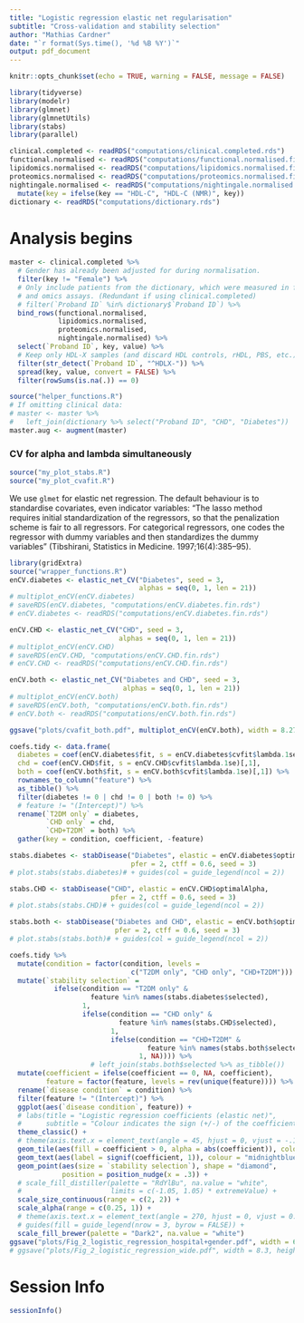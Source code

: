 ```yaml
---
title: "Logistic regression elastic net regularisation"
subtitle: "Cross-validation and stability selection"
author: "Mathias Cardner"
date: "`r format(Sys.time(), '%d %B %Y')`"
output: pdf_document
---
```


```r
knitr::opts_chunk$set(echo = TRUE, warning = FALSE, message = FALSE)
```

```r
library(tidyverse)
library(modelr)
library(glmnet)
library(glmnetUtils)
library(stabs)
library(parallel)
```

```r
clinical.completed <- readRDS("computations/clinical.completed.rds")
functional.normalised <- readRDS("computations/functional.normalised.fin.rds")
lipidomics.normalised <- readRDS("computations/lipidomics.normalised.fin.rds")
proteomics.normalised <- readRDS("computations/proteomics.normalised.fin.rds")
nightingale.normalised <- readRDS("computations/nightingale.normalised.fin.rds") %>%
  mutate(key = ifelse(key == "HDL-C", "HDL-C (NMR)", key))
dictionary <- readRDS("computations/dictionary.rds")
```

# Analysis begins

```r
master <- clinical.completed %>%
  # Gender has already been adjusted for during normalisation.
  filter(key != "Female") %>%
  # Only include patients from the dictionary, which were measured in functional
  # and omics assays. (Redundant if using clinical.completed)
  # filter(`Proband ID` %in% dictionary$`Proband ID`) %>%
  bind_rows(functional.normalised,
            lipidomics.normalised,
            proteomics.normalised,
            nightingale.normalised) %>%
  select(`Proband ID`, key, value) %>%
  # Keep only HDL-X samples (and discard HDL controls, rHDL, PBS, etc.)
  filter(str_detect(`Proband ID`, "^HDLX-")) %>%
  spread(key, value, convert = FALSE) %>%
  filter(rowSums(is.na(.)) == 0)
```

```r
source("helper_functions.R")
# If omitting clinical data:
# master <- master %>%
#   left_join(dictionary %>% select("Proband ID", "CHD", "Diabetes"))
master.aug <- augment(master)
```

### CV for alpha and lambda simultaneously

```r
source("my_plot_stabs.R")
source("my_plot_cvafit.R")
```

We use `glmet` for elastic net regression. The default behaviour is to standardise covariates, even indicator variables: "The lasso method requires initial standardization of the regressors, so that the penalization scheme is fair to all regressors. For categorical regressors, one codes the regressor with dummy variables and then standardizes the dummy variables" (Tibshirani, Statistics in Medicine. 1997;16(4):385–95).

```r
library(gridExtra)
source("wrapper_functions.R")
enCV.diabetes <- elastic_net_CV("Diabetes", seed = 3,
                                alphas = seq(0, 1, len = 21))
# multiplot_enCV(enCV.diabetes)
# saveRDS(enCV.diabetes, "computations/enCV.diabetes.fin.rds")
# enCV.diabetes <- readRDS("computations/enCV.diabetes.fin.rds")

enCV.CHD <- elastic_net_CV("CHD", seed = 3,
                           alphas = seq(0, 1, len = 21))
# multiplot_enCV(enCV.CHD)
# saveRDS(enCV.CHD, "computations/enCV.CHD.fin.rds")
# enCV.CHD <- readRDS("computations/enCV.CHD.fin.rds")

enCV.both <- elastic_net_CV("Diabetes and CHD", seed = 3,
                            alphas = seq(0, 1, len = 21))
# multiplot_enCV(enCV.both)
# saveRDS(enCV.both, "computations/enCV.both.fin.rds")
# enCV.both <- readRDS("computations/enCV.both.fin.rds")

ggsave("plots/cvafit_both.pdf", multiplot_enCV(enCV.both), width = 8.27,height=3)

coefs.tidy <- data.frame(
  diabetes = coef(enCV.diabetes$fit, s = enCV.diabetes$cvfit$lambda.1se)[,1],
  chd = coef(enCV.CHD$fit, s = enCV.CHD$cvfit$lambda.1se)[,1],
  both = coef(enCV.both$fit, s = enCV.both$cvfit$lambda.1se)[,1]) %>%
  rownames_to_column("feature") %>%
  as_tibble() %>%
  filter(diabetes != 0 | chd != 0 | both != 0) %>%
  # feature != "(Intercept)") %>%
  rename(`T2DM only` = diabetes,
         `CHD only` = chd,
         `CHD+T2DM` = both) %>%
  gather(key = condition, coefficient, -feature)
```

```r
stabs.diabetes <- stabDisease("Diabetes", elastic = enCV.diabetes$optimalAlpha,
                              pfer = 2, ctff = 0.6, seed = 3)
# plot.stabs(stabs.diabetes)# + guides(col = guide_legend(ncol = 2))

stabs.CHD <- stabDisease("CHD", elastic = enCV.CHD$optimalAlpha,
                         pfer = 2, ctff = 0.6, seed = 3)
# plot.stabs(stabs.CHD)# + guides(col = guide_legend(ncol = 2))

stabs.both <- stabDisease("Diabetes and CHD", elastic = enCV.both$optimalAlpha,
                          pfer = 2, ctff = 0.6, seed = 3)
# plot.stabs(stabs.both)# + guides(col = guide_legend(ncol = 2))
```

```r
coefs.tidy %>%
  mutate(condition = factor(condition, levels =
                              c("T2DM only", "CHD only", "CHD+T2DM"))) %>%
  mutate(`stability selection` =
           ifelse(condition == "T2DM only" &
                    feature %in% names(stabs.diabetes$selected),
                  1,
                  ifelse(condition == "CHD only" &
                           feature %in% names(stabs.CHD$selected),
                         1,
                         ifelse(condition == "CHD+T2DM" &
                                  feature %in% names(stabs.both$selected),
                                1, NA)))) %>%
                    # left_join(stabs.both$selected %>% as_tibble())
  mutate(coefficient = ifelse(coefficient == 0, NA, coefficient),
         feature = factor(feature, levels = rev(unique(feature)))) %>%
  rename(`disease condition` = condition) %>%
  filter(feature != "(Intercept)") %>%
  ggplot(aes(`disease condition`, feature)) +
  # labs(title = "Logistic regression coefficients (elastic net)",
  #      subtitle = "Colour indicates the sign (+/-) of the coefficients") +
  theme_classic() +
  # theme(axis.text.x = element_text(angle = 45, hjust = 0, vjust = -.1)) +
  geom_tile(aes(fill = coefficient > 0, alpha = abs(coefficient)), color = "white") +
  geom_text(aes(label = signif(coefficient, 1)), colour = "midnightblue", size = 3) +
  geom_point(aes(size = `stability selection`), shape = "diamond",
             position = position_nudge(x = .3)) +
  # scale_fill_distiller(palette = "RdYlBu", na.value = "white",
  #                      limits = c(-1.05, 1.05) * extremeValue) +
  scale_size_continuous(range = c(2, 2)) +
  scale_alpha(range = c(0.25, 1)) +
  # theme(axis.text.x = element_text(angle = 270, hjust = 0, vjust = 0.5, size = rel(0.9)), legend.position = "top") +
  # guides(fill = guide_legend(nrow = 3, byrow = FALSE)) +
  scale_fill_brewer(palette = "Dark2", na.value = "white")
ggsave("plots/Fig_2_logistic_regression_hospital+gender.pdf", width = 6, height = 8.27)
# ggsave("plots/Fig_2_logistic_regression_wide.pdf", width = 8.3, height = 4)
```

# Session Info

```r
sessionInfo()
```
